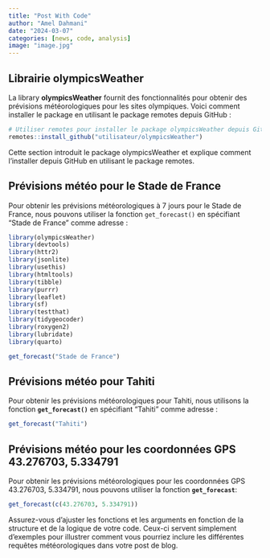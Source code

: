 ```yaml
---
title: "Post With Code"
author: "Amel Dahmani"
date: "2024-03-07"
categories: [news, code, analysis]
image: "image.jpg"
---
```


## Librairie olympicsWeather

::: {style="<div style"}
La library **olympicsWeather** fournit des fonctionnalités pour obtenir des prévisions météorologiques pour les sites olympiques. Voici comment installer le package en utilisant le package remotes depuis GitHub :
:::

```r
# Utiliser remotes pour installer le package olympicsWeather depuis GitHub
remotes::install_github("utilisateur/olympicsWeather")
```

::: {style="<div style"}
Cette section introduit le package olympicsWeather et explique comment l'installer depuis GitHub en utilisant le package remotes.
:::

## Prévisions météo pour le Stade de France

Pour obtenir les prévisions météorologiques à 7 jours pour le Stade de France, nous pouvons utiliser la fonction `get_forecast()` en spécifiant "Stade de France" comme adresse :

```r
library(olympicsWeather)
library(devtools)
library(httr2)
library(jsonlite)
library(usethis)
library(htmltools)
library(tibble)
library(purrr)
library(leaflet)
library(sf)
library(testthat)
library(tidygeocoder)
library(roxygen2)
library(lubridate)
library(quarto)
```


```r
get_forecast("Stade de France")
```

## Prévisions météo pour Tahiti

Pour obtenir les prévisions météorologiques pour Tahiti, nous utilisons la fonction **`get_forecast()`** en spécifiant "Tahiti" comme adresse :

```r
get_forecast("Tahiti")
```

## **Prévisions météo pour les coordonnées GPS 43.276703, 5.334791**

Pour obtenir les prévisions météorologiques pour les coordonnées GPS 43.276703, 5.334791, nous pouvons utiliser la fonction **`get_forecast`**:

```r
get_forecast(c(43.276703, 5.334791))
```

Assurez-vous d'ajuster les fonctions et les arguments en fonction de la structure et de la logique de votre code. Ceux-ci servent simplement d'exemples pour illustrer comment vous pourriez inclure les différentes requêtes météorologiques dans votre post de blog.

